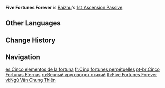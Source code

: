 {{Talent Infobox
|image         = Talent Five Fortunes Forever.png
|character     = Baizhu
|type          = 1st Ascension Passive
|info          = Baizhu gains different effects according to the current [[HP]] of your current active character:<ul><li>When their HP is less than 50%, Baizhu gains 20% [[Healing Bonus]].</li><li>When their HP is equal to or more than 50%, Baizhu gains 25% {{Color|[[Dendro DMG Bonus]]}}.</li></ul>
|utility1      = Healing Bonus
|utility2      = Dendro DMG Bonus
}}
'''Five Fortunes Forever''' is [[Baizhu]]'s [[1st Ascension Passive]].

==Other Languages==
{{Other Languages
|en       = Five Fortunes Forever
|zhs      = 五运终天
|zhs_rm   = Wǔyùn Zhōngtiān
|zh_note  = Reference to a passage from chapter 66 of the {{w|Huangdi Neijing}}. The relevant passage describes the passage of the {{w|Wuxing|five elements}} as following the way of heaven, everlastingly repeating their cycle.
|zht      = 五運終天
|zht_rm   = Wǔyùn Zhōngtiān
|zh_tl    = Five Cycle Eternal
|ja       = 五運終天
|ja_rm    = Goun Shuuten{{assumed}}
|ja_tl    = 
|ko       = 오운<->의 순환
|ko_tl    = Circulation of Five Fortunes
|es       = Cinco elementos de la fortuna
|es_tl    = Five Elements of Fortune
|fr       = Cinq fortunes perpétuelles
|fr_tl    = Five Perpetual Fortunes
|ru       = Вечный круговорот стихий
|ru_tl    = Eternal Cycle of Elements
|th       = Five Fortunes Forever
|vi       = Ngũ Vận Chung Thiên
|vi_tl    = 
|de       = Zyklus der fünf Elemente
|de_tl    = Cycle of the Five Elements
|id       = Five Fortunes Forever
|pt       = Cinco Fortunas Eternas
|pt_tl    = 
|tr       = Beş Ebedi Lütuf
|tr_tl    = Five Eternal Graces
|it       = Cinque fortune perpetue
|it_tl    = 
}}

==Change History==
{{Change History|3.6}}

==Navigation==
{{Talent Navbox|Baizhu}}

[[es:Cinco elementos de la fortuna]]
[[fr:Cinq fortunes perpétuelles]]
[[pt-br:Cinco Fortunas Eternas]]
[[ru:Вечный круговорот стихий]]
[[th:Five Fortunes Forever]]
[[vi:Ngũ Vận Chung Thiên]]